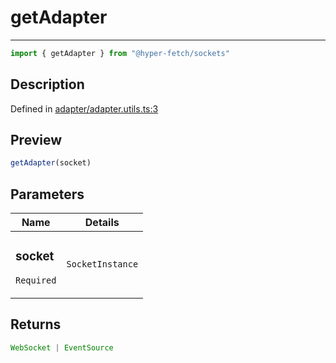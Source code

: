 

# getAdapter

<div class="api-docs__separator" data-reactroot="">

---

</div><div class="api-docs__import" data-reactroot="">

```ts
import { getAdapter } from "@hyper-fetch/sockets"
```

</div><div class="api-docs__section">

## Description

</div><div class="api-docs__description"><span class="api-docs__do-not-parse">



</span></div><p class="api-docs__definition">

Defined in [adapter/adapter.utils.ts:3](https://github.com/BetterTyped/hyper-fetch/blob/c3e2c45/packages/sockets/src/adapter/adapter.utils.ts#L3)

</p><div class="api-docs__section">

## Preview

</div><div class="api-docs__preview fn">

```ts
getAdapter(socket)
```

</div><div class="api-docs__section">

## Parameters

</div><div class="api-docs__parameters"><table><thead><tr><th>Name</th><th>Details</th></tr></thead><tbody><tr param-data="socket"><td class="api-docs__param-name required">

### socket 

`Required`

</td><td class="api-docs__param-type">

`SocketInstance`

</td></tr></tbody></table></div><div class="api-docs__section">

## Returns

</div><div class="api-docs__returns">

```ts
WebSocket | EventSource
```

</div>